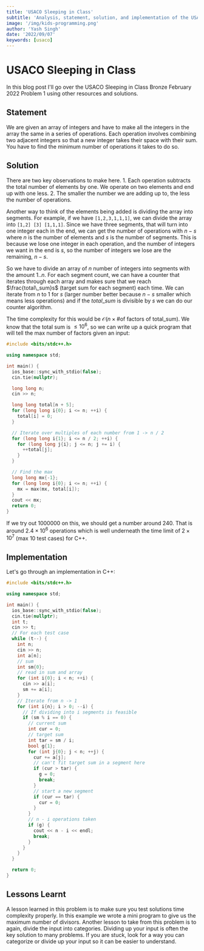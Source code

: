 ```yaml
---
title: 'USACO Sleeping in Class'
subtitle: 'Analysis, statement, solution, and implementation of the USACO February 2022 Bronze Problem 1, Sleeping in Class.'
image: '/img/kids-programming.png'
author: 'Yash Singh'
date: '2022/09/07'
keywords: [usaco]
---
```


# USACO Sleeping in Class

In this blog post I'll go over the USACO Sleeping in Class Bronze February 2022 Problem 1 using other resources and solutions.

## Statement

We are given an array of integers and have to make all the integers in the array the same in a series of operations. Each operation involves combining two adjacent integers so that a new integer takes their space with their sum. You have to find the minimum number of operations it takes to do so.

## Solution

There are two key observations to make here. 1. Each operation subtracts the total number of elements by one. We operate on two elements and end up with one less. 2. The smaller the number we are adding up to, the less the number of operations.

Another way to think of the elements being added is dividing the array into segments. For example, if we have `[1,2,3,1,1,1]`, we can divide the array into `[1,2] [3] [1,1,1]`. Since we have three segments, that will turn into one integer each in the end, we can get the number of operations with $n - s$ where $n$ is the number of elements and $s$ is the number of segments. This is because we lose one integer in each operation, and the number of integers we want in the end is $s$, so the number of integers we lose are the remaining, $n - s$.

So we have to divide an array of $n$ number of integers into segments with the amount $1..n$. For each segment count, we can have a counter that iterates through each array and makes sure that we reach $\frac{total\_sum}s$ (target sum for each segment) each time. We can iterate from $n$ to $1$ for $s$ (larger number better because $n - s$ smaller which means less operations) and if the $total\_sum$ is divisible by $s$ we can do our counter algorithm.

The time complexity for this would be $\mathcal{O}(n\times\text{\# of factors of total\_sum})$. We know that the total sum is $\le10^6$, so we can write up a quick program that will tell the max number of factors given an input:

```cpp showLineNumbers
#include <bits/stdc++.h>

using namespace std;

int main() {
  ios_base::sync_with_stdio(false);
  cin.tie(nullptr);

  long long n;
  cin >> n;

  long long total[n + 5];
  for (long long i{0}; i <= n; ++i) {
    total[i] = 0;
  }

  // Iterate over multiples of each number from 1 -> n / 2
  for (long long i{1}; i <= n / 2; ++i) {
    for (long long j{i}; j <= n; j += i) {
      ++total[j];
    }
  }

  // Find the max
  long long mx{-1};
  for (long long i{0}; i <= n; ++i) {
    mx = max(mx, total[i]);
  }
  cout << mx;
  return 0;
}
```

If we try out $1000000$ on this, we should get a number around $240$. That is around $2.4\times10^6$ operations which is well underneath the time limit of $2\times10^7$ (max $10$ test cases) for C++.

## Implementation

Let's go through an implementation in C++:

```cpp showLineNumbers
#include <bits/stdc++.h>

using namespace std;

int main() {
  ios_base::sync_with_stdio(false);
  cin.tie(nullptr);
  int t;
  cin >> t;
  // For each test case
  while (t--) {
    int n;
    cin >> n;
    int a[n];
    // sum
    int sm{0};
    // read in sum and array
    for (int i{0}; i < n; ++i) {
      cin >> a[i];
      sm += a[i];
    }
    // Iterate from n -> 1
    for (int i{n}; i > 0; --i) {
      // If dividing into i segments is feasible
      if (sm % i == 0) {
        // current sum
        int cur = 0;
        // target sum
        int tar = sm / i;
        bool g{1};
        for (int j{0}; j < n; ++j) {
          cur += a[j];
          // can't fit target sum in a segment here
          if (cur > tar) {
            g = 0;
            break;
          }
          // start a new segment
          if (cur == tar) {
            cur = 0;
          }
        }
        // n - i operations taken
        if (g) {
          cout << n - i << endl;
          break;
        }
      }
    }
  }

  return 0;
}
```

## Lessons Learnt

A lesson learned in this problem is to make sure you test solutions time complexity properly. In this example we wrote a mini program to give us the maximum number of divisors. Another lesson to take from this problem is to again, divide the input into categories. Dividing up your input is often the key solution to many problems. If you are stuck, look for a way you can categorize or divide up your input so it can be easier to understand.

